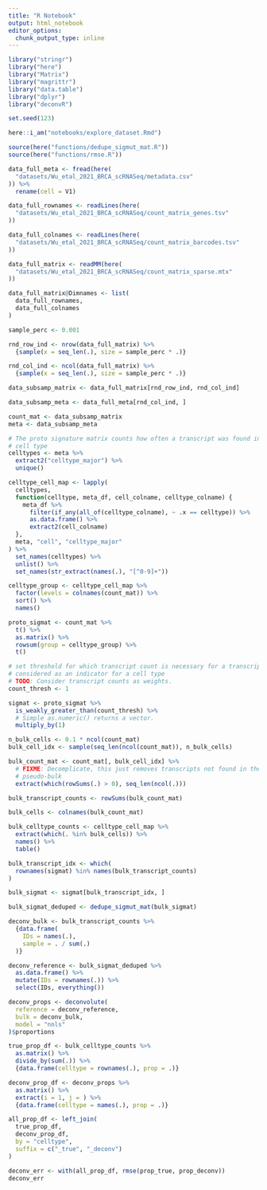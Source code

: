 ```yaml
---
title: "R Notebook"
output: html_notebook
editor_options: 
  chunk_output_type: inline
---
```


```r
library("stringr")
library("here")
library("Matrix")
library("magrittr")
library("data.table")
library("dplyr")
library("deconvR")

set.seed(123)

here::i_am("notebooks/explore_dataset.Rmd")

source(here("functions/dedupe_sigmut_mat.R"))
source(here("functions/rmse.R"))
```

```r
data_full_meta <- fread(here(
  "datasets/Wu_etal_2021_BRCA_scRNASeq/metadata.csv"
)) %>%
  rename(cell = V1)

data_full_rownames <- readLines(here(
  "datasets/Wu_etal_2021_BRCA_scRNASeq/count_matrix_genes.tsv"
))

data_full_colnames <- readLines(here(
  "datasets/Wu_etal_2021_BRCA_scRNASeq/count_matrix_barcodes.tsv"
))

data_full_matrix <- readMM(here(
  "datasets/Wu_etal_2021_BRCA_scRNASeq/count_matrix_sparse.mtx"
))

data_full_matrix@Dimnames <- list(
  data_full_rownames,
  data_full_colnames
)
```

```r
sample_perc <- 0.001

rnd_row_ind <- nrow(data_full_matrix) %>%
  {sample(x = seq_len(.), size = sample_perc * .)}

rnd_col_ind <- ncol(data_full_matrix) %>%
  {sample(x = seq_len(.), size = sample_perc * .)}

data_subsamp_matrix <- data_full_matrix[rnd_row_ind, rnd_col_ind]

data_subsamp_meta <- data_full_meta[rnd_col_ind, ]
```

```r
count_mat <- data_subsamp_matrix
meta <- data_subsamp_meta
```

```r
# The proto signature matrix counts how often a transcript was found in each
# cell type
celltypes <- meta %>%
  extract2("celltype_major") %>%
  unique()

celltype_cell_map <- lapply(
  celltypes,
  function(celltype, meta_df, cell_colname, celltype_colname) {
    meta_df %>%
      filter(if_any(all_of(celltype_colname), ~ .x == celltype)) %>%
      as.data.frame() %>%
      extract2(cell_colname)
  },
  meta, "cell", "celltype_major"
) %>%
  set_names(celltypes) %>%
  unlist() %>%
  set_names(str_extract(names(.), "[^0-9]+"))

celltype_group <- celltype_cell_map %>%
  factor(levels = colnames(count_mat)) %>%
  sort() %>%
  names()

proto_sigmat <- count_mat %>%
  t() %>%
  as.matrix() %>%
  rowsum(group = celltype_group) %>%
  t()
```

```r
# set threshold for which transcript count is necessary for a transcript to be
# considered as an indicator for a cell type
# TODO: Consider transcript counts as weights.
count_thresh <- 1

sigmat <- proto_sigmat %>%
  is_weakly_greater_than(count_thresh) %>%
  # Simple as.numeric() returns a vector.
  multiply_by(1)
```

```r
n_bulk_cells <- 0.1 * ncol(count_mat)
bulk_cell_idx <- sample(seq_len(ncol(count_mat)), n_bulk_cells)

bulk_count_mat <- count_mat[, bulk_cell_idx] %>%
  # FIXME: Decomplicate, this just removes transcripts not found in the
  # pseudo-bulk
  extract(which(rowSums(.) > 0), seq_len(ncol(.)))

bulk_transcript_counts <- rowSums(bulk_count_mat)

bulk_cells <- colnames(bulk_count_mat)

bulk_celltype_counts <- celltype_cell_map %>%
  extract(which(. %in% bulk_cells)) %>%
  names() %>%
  table()
```

```r
bulk_transcript_idx <- which(
  rownames(sigmat) %in% names(bulk_transcript_counts)
)

bulk_sigmat <- sigmat[bulk_transcript_idx, ]

bulk_sigmat_deduped <- dedupe_sigmut_mat(bulk_sigmat)

deconv_bulk <- bulk_transcript_counts %>% 
  {data.frame(
    IDs = names(.),
    sample = . / sum(.)
  )}

deconv_reference <- bulk_sigmat_deduped %>% 
  as.data.frame() %>% 
  mutate(IDs = rownames(.)) %>% 
  select(IDs, everything())

deconv_props <- deconvolute(
  reference = deconv_reference,
  bulk = deconv_bulk,
  model = "nnls"
)$proportions
```

```r
true_prop_df <- bulk_celltype_counts %>% 
  as.matrix() %>% 
  divide_by(sum(.)) %>% 
  {data.frame(celltype = rownames(.), prop = .)}

deconv_prop_df <- deconv_props %>%
  as.matrix() %>%
  extract(i = 1, j = ) %>%
  {data.frame(celltype = names(.), prop = .)}

all_prop_df <- left_join(
  true_prop_df,
  deconv_prop_df,
  by = "celltype",
  suffix = c("_true", "_deconv")
) 

deconv_err <- with(all_prop_df, rmse(prop_true, prop_deconv))
deconv_err
```

